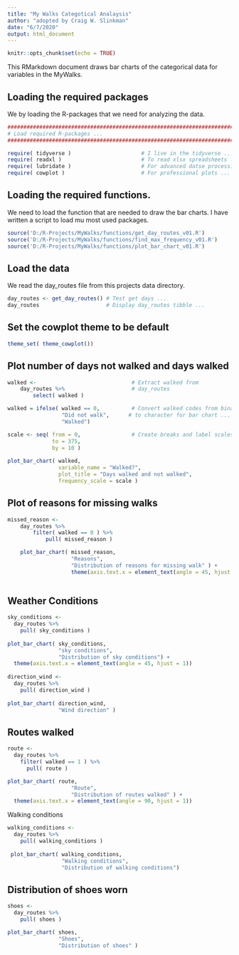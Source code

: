 ```yaml
---
title: "My Walks Categotical Analaysis"
author: "adopted by Craig W. Slinkman"
date: "6/7/2020"
output: html_document
---
```


```r
knitr::opts_chunk$set(echo = TRUE)
```

This RMarkdown document draws bar charts of the categorical data for variables in the MyWalks.

## Loading the required packages

We by loading the R-packages that we need for analyzing the data.

```r

###############################################################################
# Load required R-packages ...
###############################################################################

require( tidyverse )                      # I live in the tidyverse ...
require( readxl )                         # To read xlsx spreadsheets ...
require( lubridate )                      # For advanced datse processing ...
require( cowplot )                        # For professional plots ...

```
## Loading the required functions.

We need to load the function that are needed to draw the bar charts.  I have written a script to load mu most used packages.

```r
source('D:/R-Projects/MyWalks/functions/get_day_routes_v01.R') 
source('D:/R-Projects/MyWalks/functions/find_max_frequency_v01.R')
source('D:/R-Projects/MyWalks/functions/plot_bar_chart_v01.R')
```

## Load the data 
We read the day_routes file from this projects data directory.

```r
day_routes <- get_day_routes() # Test get days ...
day_routes                     # Display day_routes tibble ...
```
  
## Set the cowplot theme to be default

```r
theme_set( theme_cowplot())
```


## Plot number of days not walked and days walked

```r

walked <-                              # Extract walked from
    day_routes %>%                     # day_routes
        select( walked )

walked = ifelse( walked == 0,          # Convert walked codes from binary
                 "Did not walk",      # to character for bar chart ...
                 "Walked")

scale <- seq( from = 0,                # Create breaks and label scales ...
              to = 375, 
              by = 10 )
            
plot_bar_chart( walked,
                variable_name = "Walked?",
                plot_title = "Days walked and not walked",
                frequency_scale = scale )
```

## Plot of reasons for missing walks

```r

missed_reason <- 
    day_routes %>% 
        filter( walked == 0 ) %>% 
            pull( missed_reason )

    plot_bar_chart( missed_reason, 
                    "Reasons",
                    "Distribution of reasons for missing walk" ) +
                    theme(axis.text.x = element_text(angle = 45, hjust = 1))
    
```

## Weather Conditions

```r

sky_conditions <-
  day_routes %>% 
    pull( sky_conditions )
    
plot_bar_chart( sky_conditions,
                "sky conditions",
                "Distribution of sky conditions") +
  theme(axis.text.x = element_text(angle = 45, hjust = 1))                
                
direction_wind <- 
  day_routes %>% 
    pull( direction_wind )
    
plot_bar_chart( direction_wind,
                "Wind direction" )


```

## Routes walked

```r

route <-
  day_routes %>% 
    filter( walked == 1 ) %>% 
      pull( route )

plot_bar_chart( route,
                    "Route",
                    "Distribution of routes walked" ) +
  theme(axis.text.x = element_text(angle = 90, hjust = 1))  

```
Walking conditions

```r

walking_conditions <-
  day_routes %>% 
    pull( walking_conditions )
    
 plot_bar_chart( walking_conditions,
                 "Walking conditions",
                 "Distribution of walking conditions") 
```

## Distribution of shoes worn

```r

shoes <- 
  day_routes %>%
    pull( shoes )

plot_bar_chart( shoes,
                "Shoes",
                "Distribution of shoes" )

```


